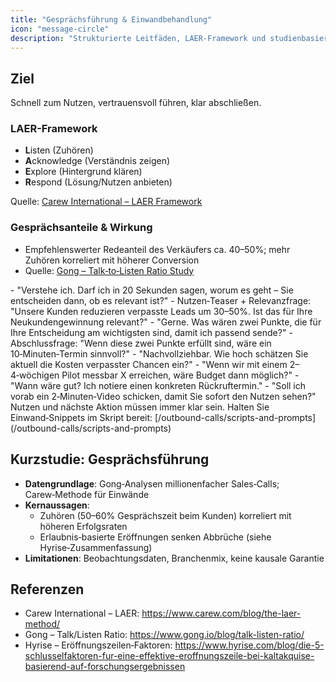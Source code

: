 ```yaml
---
title: "Gesprächsführung & Einwandbehandlung"
icon: "message-circle"
description: "Strukturierte Leitfäden, LAER-Framework und studienbasierte Best Practices für Outbound-Gespräche"
---
```


## Ziel
Schnell zum Nutzen, vertrauensvoll führen, klar abschließen.

### LAER-Framework
- **L**isten (Zuhören)
- **A**cknowledge (Verständnis zeigen)
- **E**xplore (Hintergrund klären)
- **R**espond (Lösung/Nutzen anbieten)

Quelle: [Carew International – LAER Framework](https://www.carew.com/blog/the-laer-method/)

### Gesprächsanteile & Wirkung
- Empfehlenswerter Redeanteil des Verkäufers ca. 40–50%; mehr Zuhören korreliert mit höherer Conversion
- Quelle: [Gong – Talk‑to‑Listen Ratio Study](https://www.gong.io/blog/talk-listen-ratio/)

<AccordionGroup>
<Accordion title="Kein Interesse">
- "Verstehe ich. Darf ich in 20 Sekunden sagen, worum es geht – Sie entscheiden dann, ob es relevant ist?"
- Nutzen‑Teaser + Relevanzfrage: "Unsere Kunden reduzieren verpasste Leads um 30–50%. Ist das für Ihre Neukundengewinnung relevant?"
</Accordion>

<Accordion title="Bitte per E‑Mail">
- "Gerne. Was wären zwei Punkte, die für Ihre Entscheidung am wichtigsten sind, damit ich passend sende?"
- Abschlussfrage: "Wenn diese zwei Punkte erfüllt sind, wäre ein 10‑Minuten‑Termin sinnvoll?"
</Accordion>

<Accordion title="Kein Budget">
- "Nachvollziehbar. Wie hoch schätzen Sie aktuell die Kosten verpasster Chancen ein?"
- "Wenn wir mit einem 2–4‑wöchigen Pilot messbar X erreichen, wäre Budget dann möglich?"
</Accordion>

<Accordion title="Nicht der richtige Zeitpunkt">
- "Wann wäre gut? Ich notiere einen konkreten Rückruftermin."
- "Soll ich vorab ein 2‑Minuten‑Video schicken, damit Sie sofort den Nutzen sehen?"
</Accordion>
</AccordionGroup>

<Tip>
Nutzen und nächste Aktion müssen immer klar sein. Halten Sie Einwand‑Snippets im Skript bereit: [/outbound-calls/scripts-and-prompts](/outbound-calls/scripts-and-prompts)
</Tip>

## Kurzstudie: Gesprächsführung
- **Datengrundlage**: Gong‑Analysen millionenfacher Sales‑Calls; Carew‑Methode für Einwände
- **Kernaussagen**:
  - Zuhören (50–60% Gesprächszeit beim Kunden) korreliert mit höheren Erfolgsraten
  - Erlaubnis‑basierte Eröffnungen senken Abbrüche (siehe Hyrise‑Zusammenfassung)
- **Limitationen**: Beobachtungsdaten, Branchenmix, keine kausale Garantie

## Referenzen
- Carew International – LAER: https://www.carew.com/blog/the-laer-method/
- Gong – Talk/Listen Ratio: https://www.gong.io/blog/talk-listen-ratio/
- Hyrise – Eröffnungszeilen‑Faktoren: https://www.hyrise.com/blog/die-5-schlusselfaktoren-fur-eine-effektive-eroffnungszeile-bei-kaltakquise-basierend-auf-forschungsergebnissen
